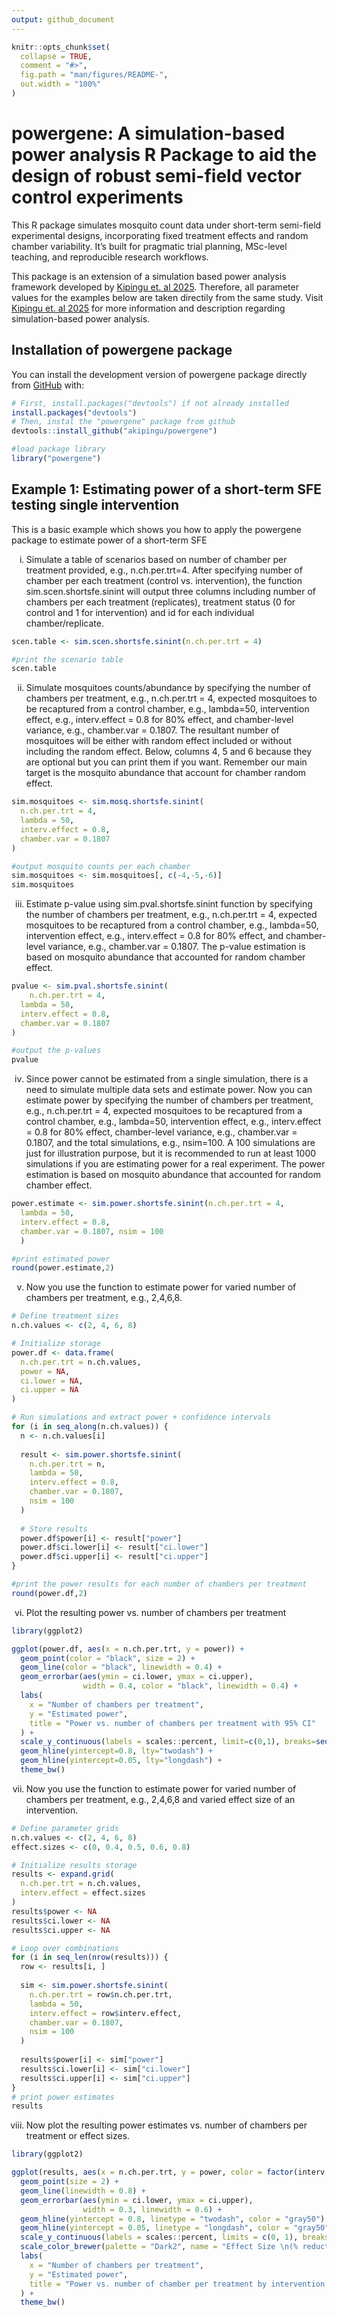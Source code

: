```yaml
---
output: github_document
---
```


<!-- README.md is generated from README.Rmd. Please edit that file -->

```r
knitr::opts_chunk$set(
  collapse = TRUE,
  comment = "#>",
  fig.path = "man/figures/README-",
  out.width = "100%"
)
```


# powergene: A simulation-based power analysis R Package to aid the design of robust semi-field vector control experiments

<!-- badges: start -->

<!-- badges: end -->

This R package simulates mosquito count data under short-term semi-field experimental designs, incorporating fixed treatment effects and random chamber variability. It’s built for pragmatic trial planning, MSc-level teaching, and reproducible research workflows.

This package is an extension of a simulation based power analysis framework developed by [Kipingu et. al 2025](https://doi.org/10.1186/s12936-025-05454-y
). Therefore, all parameter values for the examples below are taken directily from the same study. Visit [Kipingu et. al 2025](https://doi.org/10.1186/s12936-025-05454-y
) for more information and description regarding simulation-based power analysis.

## Installation of powergene package

You can install the development version of powergene package directly from
[GitHub](https://github.com/) with:


```r
# First, install.packages("devtools") if not already installed
install.packages("devtools")
# Then, instal the "powergene" package from github
devtools::install_github("akipingu/powergene")
```

```r
#load package library
library("powergene")
```

## Example 1: Estimating power of a short-term SFE testing single intervention

This is a basic example which shows you how to apply the powergene package to estimate power of a short-term SFE

(i) Simulate a table of scenarios based on number of chamber per treatment provided, e.g., n.ch.per.trt=4. After specifying number of chamber per each treatment (control vs. intervention), the function sim.scen.shortsfe.sinint will output three columns including number of chambers per each treatment (replicates), treatment status (0 for control and 1 for intervention) and id for each individual chamber/replicate.

```r
scen.table <- sim.scen.shortsfe.sinint(n.ch.per.trt = 4)

#print the scenario table
scen.table
```


(ii) Simulate mosquitoes counts/abundance by specifying the number of chambers per treatment, e.g., n.ch.per.trt = 4, expected mosquitoes to be recaptured from a control chamber, e.g., lambda=50, intervention effect, e.g., interv.effect = 0.8 for 80% effect, and chamber-level variance, e.g., chamber.var = 0.1807. The resultant number of mosquitoes will be either with random effect included or without including the random effect. Below, columns 4, 5 and 6 because they are optional but you can print them if you want. Remember our main target is the mosquito abundance that account for chamber random effect.

```r
sim.mosquitoes <- sim.mosq.shortsfe.sinint(
  n.ch.per.trt = 4,
  lambda = 50,
  interv.effect = 0.8,
  chamber.var = 0.1807
)

#output mosquito counts per each chamber
sim.mosquitoes <- sim.mosquitoes[, c(-4,-5,-6)]
sim.mosquitoes
```

(iii) Estimate p-value using sim.pval.shortsfe.sinint function by specifying the number of chambers per treatment, e.g., n.ch.per.trt = 4, expected mosquitoes to be recaptured from a control chamber, e.g., lambda=50, intervention effect, e.g., interv.effect = 0.8 for 80% effect, and chamber-level variance, e.g., chamber.var = 0.1807. The p-value estimation is based on mosquito abundance that accounted for random chamber effect.

```r
pvalue <- sim.pval.shortsfe.sinint(
    n.ch.per.trt = 4,
  lambda = 50,
  interv.effect = 0.8,
  chamber.var = 0.1807
)

#output the p-values
pvalue
```

(iv) Since power cannot be estimated from a single simulation, there is a need to simulate multiple data sets and estimate power. Now you can estimate power by specifying the number of chambers per treatment, e.g., n.ch.per.trt = 4, expected mosquitoes to be recaptured from a control chamber, e.g., lambda=50, intervention effect, e.g., interv.effect = 0.8 for 80% effect, chamber-level variance, e.g., chamber.var = 0.1807, and the total simulations, e.g., nsim=100. A 100 simulations are just for illustration purpose, but it is recommended to run at least 1000 simulations if you are estimating power for a real experiment. The power estimation is based on mosquito abundance that accounted for random chamber effect.

```r
power.estimate <- sim.power.shortsfe.sinint(n.ch.per.trt = 4,
  lambda = 50,
  interv.effect = 0.8,
  chamber.var = 0.1807, nsim = 100
  )

#print estimated power
round(power.estimate,2)
```

(v) Now you use the function to estimate power for varied number of chambers per treatment, e.g., 2,4,6,8. 

```r
# Define treatment sizes
n.ch.values <- c(2, 4, 6, 8)

# Initialize storage
power.df <- data.frame(
  n.ch.per.trt = n.ch.values,
  power = NA,
  ci.lower = NA,
  ci.upper = NA
)

# Run simulations and extract power + confidence intervals
for (i in seq_along(n.ch.values)) {
  n <- n.ch.values[i]
  
  result <- sim.power.shortsfe.sinint(
    n.ch.per.trt = n,
    lambda = 50,
    interv.effect = 0.8,
    chamber.var = 0.1807,
    nsim = 100
  )
  
  # Store results
  power.df$power[i] <- result["power"]
  power.df$ci.lower[i] <- result["ci.lower"]
  power.df$ci.upper[i] <- result["ci.upper"]
}

#print the power results for each number of chambers per treatment
round(power.df,2)
```

(vi) Plot the resulting power vs. number of chambers per treatment

```r
library(ggplot2)

ggplot(power.df, aes(x = n.ch.per.trt, y = power)) +
  geom_point(color = "black", size = 2) +
  geom_line(color = "black", linewidth = 0.4) +
  geom_errorbar(aes(ymin = ci.lower, ymax = ci.upper),
                width = 0.4, color = "black", linewidth = 0.4) +
  labs(
    x = "Number of chambers per treatment",
    y = "Estimated power",
    title = "Power vs. number of chambers per treatment with 95% CI"
  ) +
  scale_y_continuous(labels = scales::percent, limit=c(0,1), breaks=seq(0,1,0.2)) +
  geom_hline(yintercept=0.8, lty="twodash") +
  geom_hline(yintercept=0.05, lty="longdash") +  
  theme_bw()
```

(vii) Now you use the function to estimate power for varied number of chambers per treatment, e.g., 2,4,6,8 and varied effect size of an intervention.

```r
# Define parameter grids
n.ch.values <- c(2, 4, 6, 8)
effect.sizes <- c(0, 0.4, 0.5, 0.6, 0.8)

# Initialize results storage
results <- expand.grid(
  n.ch.per.trt = n.ch.values,
  interv.effect = effect.sizes
)
results$power <- NA
results$ci.lower <- NA
results$ci.upper <- NA

# Loop over combinations
for (i in seq_len(nrow(results))) {
  row <- results[i, ]
  
  sim <- sim.power.shortsfe.sinint(
    n.ch.per.trt = row$n.ch.per.trt,
    lambda = 50,
    interv.effect = row$interv.effect,
    chamber.var = 0.1807,
    nsim = 100
  )
  
  results$power[i] <- sim["power"]
  results$ci.lower[i] <- sim["ci.lower"]
  results$ci.upper[i] <- sim["ci.upper"]
}
# print power estimates
results
```

(viii) Now plot the resulting power estimates vs. number of chambers per treatment or effect sizes.

```r
library(ggplot2)

ggplot(results, aes(x = n.ch.per.trt, y = power, color = factor(interv.effect), group = interv.effect)) +
  geom_point(size = 2) +
  geom_line(linewidth = 0.8) +
  geom_errorbar(aes(ymin = ci.lower, ymax = ci.upper),
                width = 0.3, linewidth = 0.6) +
  geom_hline(yintercept = 0.8, linetype = "twodash", color = "gray50") +
  geom_hline(yintercept = 0.05, linetype = "longdash", color = "gray50") +
  scale_y_continuous(labels = scales::percent, limits = c(0, 1), breaks = seq(0, 1, 0.2)) +
  scale_color_brewer(palette = "Dark2", name = "Effect Size \n(% reduction)") +
  labs(
    x = "Number of chambers per treatment",
    y = "Estimated power",
    title = "Power vs. number of chamber per treatment by intervention effect Size"
  ) +
  theme_bw()
```



